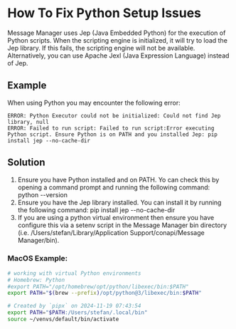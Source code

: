 

# How To Fix Python Setup Issues

Message Manager uses Jep (Java Embedded Python) for the execution of Python scripts.
When the scripting engine is initialized, it will try to load the Jep library.
If this fails, the scripting engine will not be available.
Alternatively, you can use Apache Jexl (Java Expression Language) instead of Jep.

## Example

When using Python you may encounter the following error:

```
ERROR: Python Executor could not be initialized: Could not find Jep library, null
ERROR: Failed to run script: Failed to run script:Error executing Python script. Ensure Python is on PATH and you installed Jep: pip install jep --no-cache-dir
```

## Solution

1. Ensure you have Python installed and on PATH. Yo can check this by opening a command prompt and running the following command: python --version
2. Ensure you have the Jep library installed. You can install it by running the following command: pip install jep --no-cache-dir
3. If you are using a python virtual environment then ensure you have configure this via a setenv script in the Message Manager bin directory (i.e. /Users/stefan/Library/Application Support/conapi/Message Manager/bin).

### MacOS Example:

```bash title="/Users/stefan/Library/Application Support/conapi/Message Manager/bin/setenv.sh"
# working with virtual Python environments
# Homebrew: Python
#export PATH="/opt/homebrew/opt/python/libexec/bin:$PATH"
export PATH="$(brew --prefix)/opt/python@3/libexec/bin:$PATH"

# Created by `pipx` on 2024-11-19 07:43:54
export PATH="$PATH:/Users/stefan/.local/bin"
source ~/venvs/default/bin/activate
```